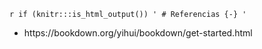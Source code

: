 `r if (knitr:::is_html_output()) '
# Referencias {-}
'`

+ https://bookdown.org/yihui/bookdown/get-started.html

 
